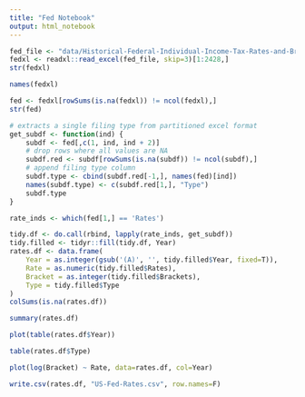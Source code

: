 ```yaml
---
title: "Fed Notebook"
output: html_notebook
---
```


```r
fed_file <- "data/Historical-Federal-Individual-Income-Tax-Rates-and-Brackets.rv_.xlsx"
fedxl <- readxl::read_excel(fed_file, skip=3)[1:2428,]
str(fedxl)
```

```r
names(fedxl)
```

```r
fed <- fedxl[rowSums(is.na(fedxl)) != ncol(fedxl),]
str(fed)
```

```r
# extracts a single filing type from partitioned excel format
get_subdf <- function(ind) {
    subdf <- fed[,c(1, ind, ind + 2)]
    # drop rows where all values are NA
    subdf.red <- subdf[rowSums(is.na(subdf)) != ncol(subdf),]
    # append filing type column
    subdf.type <- cbind(subdf.red[-1,], names(fed)[ind])
    names(subdf.type) <- c(subdf.red[1,], "Type")
    subdf.type
}

rate_inds <- which(fed[1,] == 'Rates')

tidy.df <- do.call(rbind, lapply(rate_inds, get_subdf))
tidy.filled <- tidyr::fill(tidy.df, Year)
rates.df <- data.frame(
    Year = as.integer(gsub('(A)', '', tidy.filled$Year, fixed=T)),
    Rate = as.numeric(tidy.filled$Rates),
    Bracket = as.integer(tidy.filled$Brackets),
    Type = tidy.filled$Type
)
colSums(is.na(rates.df))
```

```r
summary(rates.df)
```

```r
plot(table(rates.df$Year))
```

```r
table(rates.df$Type)
```

```r
plot(log(Bracket) ~ Rate, data=rates.df, col=Year)
```

```r
write.csv(rates.df, "US-Fed-Rates.csv", row.names=F)
```
